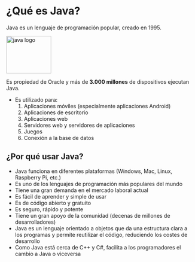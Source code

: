 # **¿Qué es Java?** 


Java es un lenguaje de programación popular, creado en 1995.

 <img src="https://cdn.jsdelivr.net/gh/devicons/devicon/icons/java/java-original.svg" height="100" width="120" alt="java logo"  />

Es propiedad de Oracle y más de **3.000 millones** de dispositivos ejecutan Java.

- Es utilizado para:
    1. Aplicaciones móviles (especialmente aplicaciones Android)
    2. Aplicaciones de escritorio
    3. Aplicaciones web
    4. Servidores web y servidores de aplicaciones
    5. Juegos
    6. Conexión a la base de datos


## **¿Por qué usar Java?**

- Java funciona en diferentes plataformas (Windows, Mac, Linux, Raspberry Pi, etc.)
- Es uno de los lenguajes de programación más populares del mundo
- Tiene una gran demanda en el mercado laboral actual
- Es fácil de aprender y simple de usar
- Es de código abierto y gratuito
- Es seguro, rápido y potente
- Tiene un gran apoyo de la comunidad (decenas de millones de desarrolladores)
- Java es un lenguaje orientado a objetos que da una estructura clara a los programas y permite reutilizar el código, reduciendo los costes de desarrollo
- Como Java está cerca de C++ y C#, facilita a los programadores el cambio a Java o viceversa